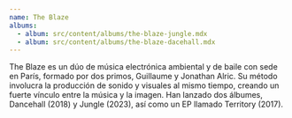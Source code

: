 ```yaml
---
name: The Blaze
albums:
  - album: src/content/albums/the-blaze-jungle.mdx
  - album: src/content/albums/the-blaze-dacehall.mdx
---
```


The Blaze es un dúo de música electrónica ambiental y de baile con sede en París, formado por dos primos, Guillaume y Jonathan Alric. Su método involucra la producción de sonido y visuales al mismo tiempo, creando un fuerte vínculo entre la música y la imagen. Han lanzado dos álbumes, Dancehall (2018) y Jungle (2023), así como un EP llamado Territory (2017).
